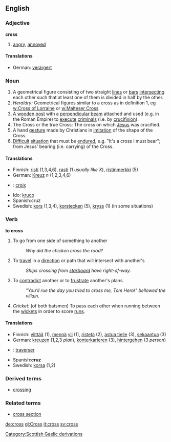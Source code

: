 ==English==
===Adjective===
'''cross'''
#[[angry]], [[annoyed]]
====Translations====
*German: [[verärgert]]

===Noun===
#A geometrical figure consisting of two straight [[line]]s or [[bar]]s [[intersecting]] each other such that at least one of them is divided in half by the other.
#''Heraldry:'' Geometrical figures similar to a cross as in definition 1, eg [[w:Cross of Lorraine]] or [[w:Malteser Cross]]
#A [[wooden]] [[post]] with a [[perpendicular]] [[beam]] attached and used (e.g. in the Roman Empire) to [[execute]] [[criminal]]s (i.e. by [[crucifixion]]).
#The Cross or the true Cross: The cross on which [[Jesus]] was crucified.
#A hand [[gesture]] made by Christians in [[imitation]] of the shape of the Cross.
#[[Difficult]] [[situation]] that must be [[endure]]d, e.g. "It's a cross I must bear"; from Jesus' bearing (i.e. carrying) of the Cross.

====Translations====
*Finnish: [[risti]] (1,3,4,6), [[rasti]] (1 ''usually like X''), [[ristinmerkki]] (5)
*German: [[Kreuz]] ''n'' (1,2,3,4,6)
* {{fr}} : [[croix]]
*Ido: [[kruco]]
*Spanish:cruz
*Swedish: [[kors]] (1,3,4), [[korstecken]] (5), [[kryss]] (1) (in some situations)

===Verb===
'''to cross'''
#To go from one side of something to another
#:''Why did the chicken cross the road?''
#To [[travel]] in a [[direction]] or path that will intersect with another's
#:''Ships crossing from [[starboard]] have right-of-way.''
#To [[contradict]] another or to [[frustrate]] another's plans.
#:''"You'll rue the day you tried to cross me, Tom Hero!" bellowed the villain.''
#''Cricket:'' (of both batsmen) To pass each other when running between the [[wicket]]s in order to score [[run]]s.
====Translations====
*Finnish: [[ylittää]] (1), [[mennä]] [[yli]] (1), [[ristetä]] (2), [[astua tielle]] (3), [[sekaantua]] (3)
*German: [[kreuzen]] (1,2,3 ''plan''), [[konterkarieren]] (3), [[hintergehen]] (3 ''person'')
* {{fr}} : [[traverser]]
*Spanish:'''cruz'''
*Swedish: [[korsa]] (1,2)

===Derived terms===
*[[crossing]]

===Related terms===
*[[cross section]]


[[de:cross]]
[[gl:Cross]]
[[it:cross]]
[[sv:cross]]
[[Category:Scottish Gaelic derivations]]